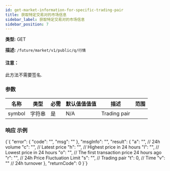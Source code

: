 ```yaml
---
id: get-market-information-for-specific-trading-pair
title: 获取特定交易对的市场信息
sidebar_label: 获取特定交易对的市场信息
sidebar_position: 7
---
```


**类型:** GET

**描述:** `/future/market/v1/public/q/行情`

#### 注意：

此方法不需要签名.

### 参数

| 名称   | 类型   | 必需 | 默认值值值值 | 描述  | 范围 |
| ------ | ------ | --------- | ------- | ------------ | ------ |
| symbol | 字符串 | 是      | N/A     | Trading pair |        |

### 响应 示例


<CodeBlock language="json" title="响应">
  {`{
  "error": {
    "code": "",
    "msg": ""
  },
  "msgInfo": "",
  "result": {
    "a": "", // 24h volume
    "c": "", // Latest price
    "h": "", // Highest price in 24 hours
    "l": "", // Lowest price in 24 hours
    "o": "", // The first transaction price 24 hours ago
    "r": "", // 24h Price Fluctuation Limit
    "s": "", // Trading pair
    "t": 0,  // Time
    "v": ""  // 24h turnover
  },
  "returnCode": 0
}`}
</CodeBlock>
